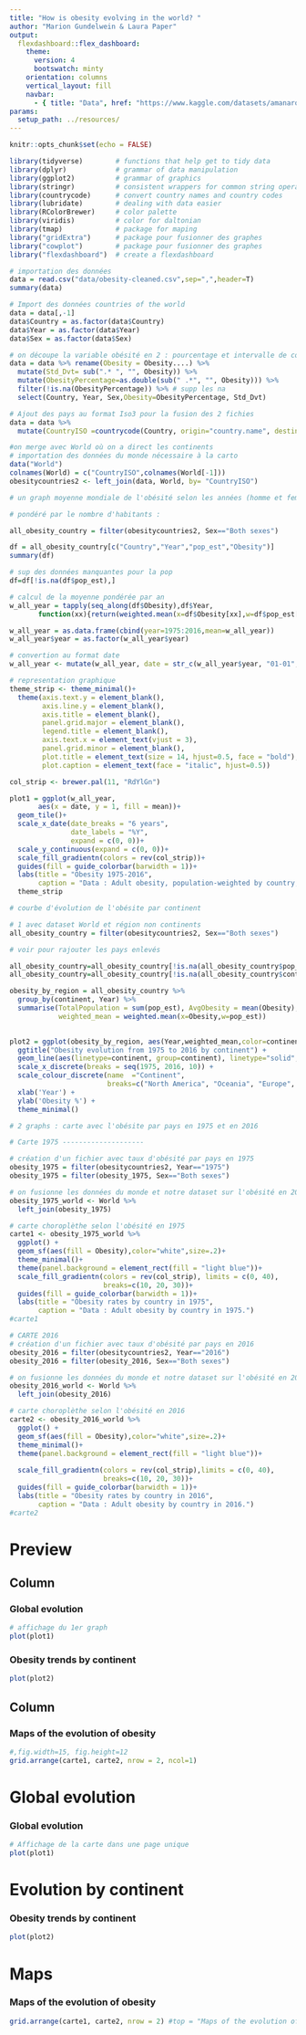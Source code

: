 ```yaml
---
title: "How is obesity evolving in the world? "
author: "Marion Gundelwein & Laura Paper"
output: 
  flexdashboard::flex_dashboard:
    theme: 
      version: 4
      bootswatch: minty
    orientation: columns
    vertical_layout: fill
    navbar:
      - { title: "Data", href: "https://www.kaggle.com/datasets/amanarora/obesity-among-adults-by-country-19752016", align: left }
params:
  setup_path: ../resources/
---
```



<style>                     
.navbar {
  background-color:#FA8F17;
  border-color:#9D1C1C;
}
.navbar-brand {
color:black!important;
}

</style>  

```r
knitr::opts_chunk$set(echo = FALSE)
```

```r
library(tidyverse)        # functions that help get to tidy data
library(dplyr)            # grammar of data manipulation
library(ggplot2)          # grammar of graphics
library(stringr)          # consistent wrappers for common string operations
library(countrycode)      # convert country names and country codes
library(lubridate)        # dealing with data easier
library(RColorBrewer)     # color palette
library(viridis)          # color for daltonian
library(tmap)             # package for maping
library("gridExtra")      # package pour fusionner des graphes
library("cowplot")        # package pour fusionner des graphes
library("flexdashboard")  # create a flexdashboard
```


```r
# importation des données
data = read.csv("data/obesity-cleaned.csv",sep=",",header=T)
summary(data)

# Import des données countries of the world
data = data[,-1]
data$Country = as.factor(data$Country)
data$Year = as.factor(data$Year)
data$Sex = as.factor(data$Sex)

# on découpe la variable obésité en 2 : pourcentage et intervalle de confiance
data = data %>% rename(Obesity = Obesity....) %>% 
  mutate(Std_Dvt= sub(".* ", "", Obesity)) %>%
  mutate(ObesityPercentage=as.double(sub(" .*", "", Obesity))) %>%
  filter(!is.na(ObesityPercentage)) %>% # supp les na
  select(Country, Year, Sex,Obesity=ObesityPercentage, Std_Dvt)

# Ajout des pays au format Iso3 pour la fusion des 2 fichies
data = data %>% 
  mutate(CountryISO =countrycode(Country, origin="country.name", destination = "iso3c"))

#on merge avec World où on a direct les continents 
# importation des données du monde nécessaire à la carto
data("World")
colnames(World) = c("CountryISO",colnames(World[-1]))
obesitycountries2 <- left_join(data, World, by= "CountryISO")
```


```r
# un graph moyenne mondiale de l'obésité selon les années (homme et femme)

# pondéré par le nombre d'habitants : 

all_obesity_country = filter(obesitycountries2, Sex=="Both sexes")

df = all_obesity_country[c("Country","Year","pop_est","Obesity")]
summary(df)

# sup des données manquantes pour la pop
df=df[!is.na(df$pop_est),]

# calcul de la moyenne pondérée par an
w_all_year = tapply(seq_along(df$Obesity),df$Year,
       function(xx){return(weighted.mean(x=df$Obesity[xx],w=df$pop_est[xx]))})

w_all_year = as.data.frame(cbind(year=1975:2016,mean=w_all_year))
w_all_year$year = as.factor(w_all_year$year)

# convertion au format date
w_all_year <- mutate(w_all_year, date = str_c(w_all_year$year, "01-01", sep = "-") %>% ymd())

# representation graphique
theme_strip <- theme_minimal()+
  theme(axis.text.y = element_blank(),
        axis.line.y = element_blank(),
        axis.title = element_blank(),
        panel.grid.major = element_blank(),
        legend.title = element_blank(),
        axis.text.x = element_text(vjust = 3),
        panel.grid.minor = element_blank(),
        plot.title = element_text(size = 14, hjust=0.5, face = "bold"),
        plot.caption = element_text(face = "italic", hjust=0.5))

col_strip <- brewer.pal(11, "RdYlGn")

plot1 = ggplot(w_all_year,
       aes(x = date, y = 1, fill = mean))+
  geom_tile()+
  scale_x_date(date_breaks = "6 years",
               date_labels = "%Y",
               expand = c(0, 0))+
  scale_y_continuous(expand = c(0, 0))+
  scale_fill_gradientn(colors = rev(col_strip))+
  guides(fill = guide_colorbar(barwidth = 1))+
  labs(title = "Obesity 1975-2016",
       caption = "Data : Adult obesity, population-weighted by country, between 1975-2016.")+
  theme_strip
```

```r
# courbe d'évolution de l'obésite par continent 

# 1 avec dataset World et région non continents
all_obesity_country = filter(obesitycountries2, Sex=="Both sexes")

# voir pour rajouter les pays enlevés 

all_obesity_country=all_obesity_country[!is.na(all_obesity_country$pop_est),]
all_obesity_country=all_obesity_country[!is.na(all_obesity_country$continent),]

obesity_by_region = all_obesity_country %>% 
  group_by(continent, Year) %>% 
  summarise(TotalPopulation = sum(pop_est), AvgObesity = mean(Obesity),
            weighted_mean = weighted.mean(x=Obesity,w=pop_est))
              

plot2 = ggplot(obesity_by_region, aes(Year,weighted_mean,color=continent)) +
  ggtitle("Obesity evolution from 1975 to 2016 by continent") +
  geom_line(aes(linetype=continent, group=continent), linetype="solid", size=1.5)+
  scale_x_discrete(breaks = seq(1975, 2016, 10)) +
  scale_colour_discrete(name  ="Continent",
                        breaks=c("North America", "Oceania", "Europe", "South America", "Africa", "Asia"))+
  xlab('Year') +
  ylab('Obesity %') +
  theme_minimal() 
```


```r
# 2 graphs : carte avec l'obésite par pays en 1975 et en 2016

# Carte 1975 --------------------

# création d'un fichier avec taux d'obésité par pays en 1975
obesity_1975 = filter(obesitycountries2, Year=="1975")
obesity_1975 = filter(obesity_1975, Sex=="Both sexes")

# on fusionne les données du monde et notre dataset sur l'obésité en 2016 (grace à CountryISO)
obesity_1975_world <- World %>%
  left_join(obesity_1975)

# carte choroplèthe selon l'obésité en 1975
carte1 <- obesity_1975_world %>% 
  ggplot() + 
  geom_sf(aes(fill = Obesity),color="white",size=.2)+
  theme_minimal()+
  theme(panel.background = element_rect(fill = "light blue"))+
  scale_fill_gradientn(colors = rev(col_strip), limits = c(0, 40),
                       breaks=c(10, 20, 30))+
  guides(fill = guide_colorbar(barwidth = 1))+
  labs(title = "Obesity rates by country in 1975",
       caption = "Data : Adult obesity by country in 1975.")
#carte1
```

```r
# CARTE 2016 
# création d'un fichier avec taux d'obésité par pays en 2016
obesity_2016 = filter(obesitycountries2, Year=="2016")
obesity_2016 = filter(obesity_2016, Sex=="Both sexes")

# on fusionne les données du monde et notre dataset sur l'obésité en 2016 (grace à CountryISO)
obesity_2016_world <- World %>%
  left_join(obesity_2016)

# carte choroplèthe selon l'obésité en 2016
carte2 <- obesity_2016_world %>% 
  ggplot() + 
  geom_sf(aes(fill = Obesity),color="white",size=.2)+
  theme_minimal()+
  theme(panel.background = element_rect(fill = "light blue"))+
  
  scale_fill_gradientn(colors = rev(col_strip),limits = c(0, 40),
                       breaks=c(10, 20, 30))+
  guides(fill = guide_colorbar(barwidth = 1))+
  labs(title = "Obesity rates by country in 2016",
       caption = "Data : Adult obesity by country in 2016.")
#carte2
```


Preview {data-icon="fa-signal"}
===================================== 

Column {data-width=400}
-------------------------------------
    
### Global evolution

```r
# affichage du 1er graph
plot(plot1)
```
   
### Obesity trends by continent

```r
plot(plot2)
```
    
Column {data-width=600}
-------------------------------------
    
### Maps of the evolution of obesity

```r
#,fig.width=15, fig.height=12
grid.arrange(carte1, carte2, nrow = 2, ncol=1)
```


Global evolution {data-icon="fa-signal"}
=====================================     

### Global evolution
    
```r
# Affichage de la carte dans une page unique
plot(plot1)
```

Evolution by continent  {data-icon="fa-signal"}
=====================================      
### Obesity trends by continent

```r
plot(plot2)
```

Maps {data-icon="fa-signal"}
=====================================     

### Maps of the evolution of obesity

```r
grid.arrange(carte1, carte2, nrow = 2) #top = "Maps of the evolution of obesity"
```


